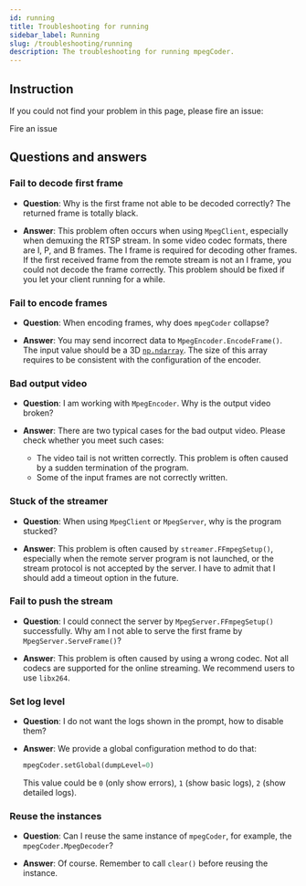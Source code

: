 ```yaml
---
id: running
title: Troubleshooting for running
sidebar_label: Running
slug: /troubleshooting/running
description: The troubleshooting for running mpegCoder.
---
```



## Instruction

If you could not find your problem in this page, please fire an issue:

<p>
  <DarkButton to="https://github.com/cainmagi/FFmpeg-Encoder-Decoder-for-Python/issues/new/choose" icon={octInfo16}>
    Fire an issue
  </DarkButton>
</p>

## Questions and answers

### Fail to decode first frame

* **Question**: Why is the first frame not able to be decoded correctly? The returned frame is totally black.

* **Answer**: This problem often occurs when using `MpegClient`, especially when demuxing the RTSP stream. In some video codec formats, there are I, P, and B frames. The I frame is required for decoding other frames. If the first received frame from the remote stream is not an I frame, you could not decode the frame correctly. This problem should be fixed if you let your client running for a while.

### Fail to encode frames

* **Question**: When encoding frames, why does `mpegCoder` collapse?

* **Answer**: You may send incorrect data to `MpegEncoder.EncodeFrame()`. The input value should be a 3D [`np.ndarray`<IconExternalLink/>][link-ndarray]. The size of this array requires to be consistent with the configuration of the encoder.

### Bad output video

* **Question**: I am working with `MpegEncoder`. Why is the output video broken?

* **Answer**: There are two typical cases for the bad output video. Please check whether you meet such cases:

  * The video tail is not written correctly. This problem is often caused by a sudden termination of the program.
  * Some of the input frames are not correctly written.

### Stuck of the streamer

* **Question**: When using `MpegClient` or `MpegServer`, why is the program stucked?

* **Answer**: This problem is often caused by `streamer.FFmpegSetup()`, especially when the remote server program is not launched, or the stream protocol is not accepted by the server. I have to admit that I should add a timeout option in the future.

### Fail to push the stream

* **Question**: I could connect the server by `MpegServer.FFmpegSetup()` successfully. Why am I not able to serve the first frame by `MpegServer.ServeFrame()`?

* **Answer**: This problem is often caused by using a wrong codec. Not all codecs are supported for the online streaming. We recommend users to use `libx264`.

### Set log level

* **Question**: I do not want the logs shown in the prompt, how to disable them?

* **Answer**: We provide a global configuration method to do that:

  ```python
  mpegCoder.setGlobal(dumpLevel=0)
  ```

  This value could be `0` (only show errors), `1` (show basic logs), `2` (show detailed logs).

### Reuse the instances

* **Question**: Can I reuse the same instance of `mpegCoder`, for example, the `mpegCoder.MpegDecoder`?

* **Answer**: Of course. Remember to call `clear()` before reusing the instance.

[download-ff-4-4-win]:https://github.com/cainmagi/FFmpeg-Encoder-Decoder-for-Python/releases/download/deps-3.0.0/dll-win-ffmpeg_4_4.tar.xz
[download-ff-4-4-linux]:https://github.com/cainmagi/FFmpeg-Encoder-Decoder-for-Python/releases/download/deps-3.0.0/so-linux-ffmpeg_4_4.tar.xz
[link-ndarray]:https://numpy.org/doc/stable/reference/generated/numpy.ndarray.html "np.ndarray"
